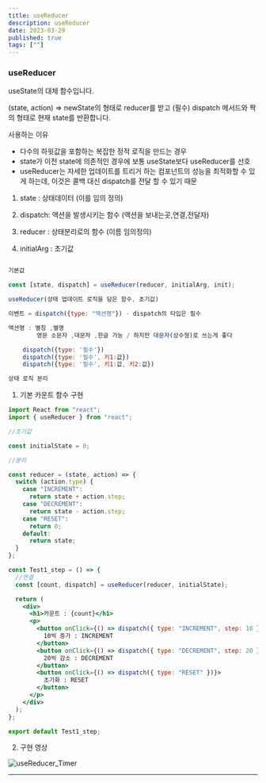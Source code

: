 ```yaml
---
title: useReducer
description: useReducer
date: 2023-03-29
published: true
tags: [""]
---
```


### useReducer

useState의 대체 함수입니다.

(state, action) => newState의 형태로 reducer를 받고 (필수) dispatch 메서드와 짝의 형태로 현재 state를 반환합니다.

사용하는 이유

- 다수의 하윗값을 포함하는 복잡한 정적 로직을 만드는 경우
- state가 이전 state에 의존적인 경우에 보통 useState보다 useReducer를 선호
- useReducer는 자세한 업데이트를 트리거 하는 컴포넌트의 성능을 최적화할 수 있게 하는데, 이것은 콜백 대신 dispatch를 전달 할 수 있기 때문

1. state : 상태데이터 (이를 임의 정의)

2. dispatch: 액션을 발생시키는 함수 (액션을 보내는곳,연결,전달자)

3. reducer : 상태분리로의 함수 (이름 임의정의)

4. initialArg : 초기값

```jsx

기본값

const [state, dispatch] = useReducer(reducer, initialArg, init);

useReducer(상태 업데이트 로직을 담은 함수, 초기값)

이벤트 = dispatch({type: "액션명"}) - dispatch의 타입은 필수

액션명 : 별칭 ,별명
        영문 소문자 ,대문자 ,한글 가능 / 하지만 대문자(상수형)로 쓰는게 좋다

    dispatch({type: '필수'})
    dispatch({type: '필수', 키1:값})
    dispatch({type: '필수', 키1:값, 키2:값})

상태 로직 분리
```

1. 기본 카운트 함수 구현

```jsx
import React from "react";
import { useReducer } from "react";

//초기값

const initialState = 0;

//분리

const reducer = (state, action) => {
  switch (action.type) {
    case "INCREMENT":
      return state + action.step;
    case "DECREMENT":
      return state - action.step;
    case "RESET":
      return 0;
    default:
      return state;
  }
};

const Test1_step = () => {
  //연결
  const [count, dispatch] = useReducer(reducer, initialState);

  return (
    <div>
      <h1>카운트 : {count}</h1>
      <p>
        <button onClick={() => dispatch({ type: "INCREMENT", step: 10 })}>
          10씩 증가 : INCREMENT
        </button>
        <button onClick={() => dispatch({ type: "DECREMENT", step: 20 })}>
          20씩 감소 : DECREMENT
        </button>
        <button onClick={() => dispatch({ type: "RESET" })}>
          초기화 : RESET
        </button>
      </p>
    </div>
  );
};

export default Test1_step;
```

2. 구현 영상

![useReducer_Timer](https://user-images.githubusercontent.com/91298955/228571100-38b1df03-d788-4f8f-9987-63d7f8f8393b.gif)

---
